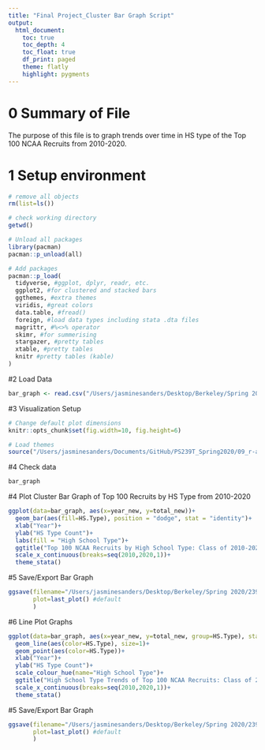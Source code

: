 ```yaml
---
title: "Final Project_Cluster Bar Graph Script"
output:
  html_document:
    toc: true
    toc_depth: 4
    toc_float: true
    df_print: paged
    theme: flatly
    highlight: pygments
---
```

# 0 Summary of File
The purpose of this file is to graph trends over time in HS type of the Top 100 NCAA Recruits from 2010-2020. 

# 1 Setup environment

```r
# remove all objects
rm(list=ls())

# check working directory
getwd()

# Unload all packages 
library(pacman)
pacman::p_unload(all)

# Add packages 
pacman::p_load(
  tidyverse, #ggplot, dplyr, readr, etc.
  ggplot2, #for clustered and stacked bars
  ggthemes, #extra themes
  viridis, #great colors
  data.table, #fread() 
  foreign, #load data types including stata .dta files 
  magrittr, #%<>% operator
  skimr, #for summerising
  stargazer, #pretty tables 
  xtable, #pretty tables 
  knitr #pretty tables (kable)
)
```
#2 Load Data 
```r
bar_graph <- read.csv("/Users/jasminesanders/Desktop/Berkeley/Spring 2020/239T Intro to Computational Tools/Final_Project/reformatted data.csv")
```

#3 Visualization Setup
```r
# Change default plot dimensions
knitr::opts_chunk$set(fig.width=10, fig.height=6)

# Load themes
source("/Users/jasminesanders/Documents/GitHub/PS239T_Spring2020/09_r-analysis-visualization/06_setup/visualisation.R")
```

#4 Check data
```r
bar_graph
```

#4 Plot Cluster Bar Graph of Top 100 Recruits by HS Type from 2010-2020
```r
ggplot(data=bar_graph, aes(x=year_new, y=total_new))+
  geom_bar(aes(fill=HS.Type), position = "dodge", stat = "identity")+
  xlab("Year")+
  ylab("HS Type Count")+
  labs(fill = "High School Type")+
  ggtitle("Top 100 NCAA Recruits by High School Type: Class of 2010-2020")+
  scale_x_continuous(breaks=seq(2010,2020,1))+
  theme_stata()
```


#5 Save/Export Bar Graph
```r
ggsave(filename="/Users/jasminesanders/Desktop/Berkeley/Spring 2020/239T Intro to Computational Tools/Final_Project/Final_Project_bar_graph.png", 
       plot=last_plot() #default
       )
```

#6 Line Plot Graphs
```r
ggplot(data=bar_graph, aes(x=year_new, y=total_new, group=HS.Type), stat = "identity") +
  geom_line(aes(color=HS.Type), size=1)+
  geom_point(aes(color=HS.Type))+
  xlab("Year")+
  ylab("HS Type Count")+
  scale_colour_hue(name="High School Type")+
  ggtitle("High School Type Trends of Top 100 NCAA Recruits: Class of 2010-2020")+
  scale_x_continuous(breaks=seq(2010,2020,1))+
  theme_stata()

```

#5 Save/Export Bar Graph
```r
ggsave(filename="/Users/jasminesanders/Desktop/Berkeley/Spring 2020/239T Intro to Computational Tools/Final_Project/Final_Project_line_graph.png", 
       plot=last_plot() #default
       )
```

